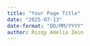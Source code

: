 ```yaml
---
title: "Your Page Title"
date: "2025-07-13"
date-format: "DD/MM/YYYY"
author: Rizqy Amelia Zein
---
```


